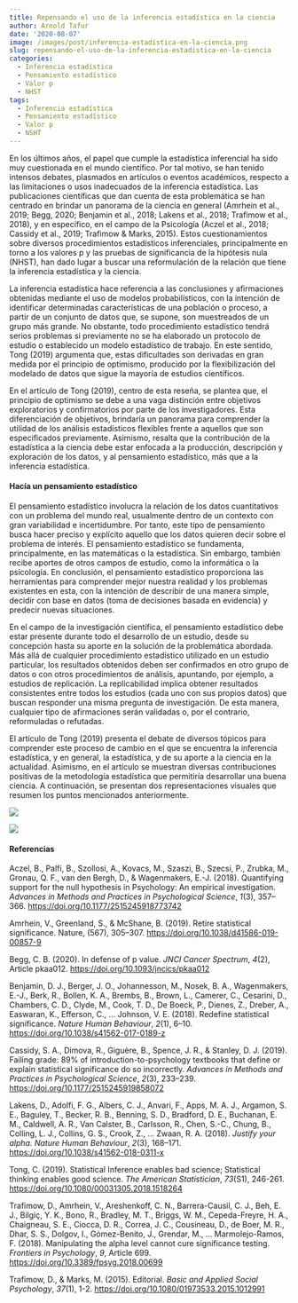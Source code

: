 ```yaml
---
title: Repensando el uso de la inferencia estadística en la ciencia
author: Arnold Tafur
date: '2020-08-07'
image: /images/post/inferencia-estadística-en-la-ciencia.png
slug: repensando-el-uso-de-la-inferencia-estadística-en-la-ciencia
categories:
  - Inferencia estadística
  - Pensamiento estadístico
  - Valor p
  - NHST
tags:
  - Inferencia estadística
  - Pensamiento estadístico
  - Valor p
  - NSHT
---
```


En los últimos años, el papel que cumple la estadística inferencial ha sido muy cuestionada en el mundo científico. Por tal motivo, se han tenido intensos debates, plasmados en artículos o eventos académicos, respecto a las limitaciones o usos inadecuados de la inferencia estadística. Las publicaciones científicas que dan cuenta de esta problemática se han centrado en brindar un panorama de la ciencia en general (Amrhein et al., 2019; Begg, 2020; Benjamin et al., 2018; Lakens et al., 2018; Trafimow et al., 2018), y en específico, en el campo de la Psicología (Aczel et al., 2018; Cassidy et al., 2019; Trafimow & Marks, 2015). Estos cuestionamientos sobre diversos procedimientos estadísticos inferenciales, principalmente en torno a los valores p y las pruebas de significancia de la hipótesis nula (NHST), han dado lugar a buscar una reformulación de la relación que tiene la inferencia estadística y la ciencia.

La inferencia estadística hace referencia a las conclusiones y afirmaciones obtenidas mediante el uso de modelos probabilísticos, con la intención de identificar determinadas características de una población o proceso, a partir de un conjunto de datos que, se supone, son muestreados de un grupo más grande. No obstante, todo procedimiento estadístico tendrá serios problemas si previamente no se ha elaborado un protocolo de estudio o establecido un modelo estadístico de trabajo. En este sentido, Tong (2019) argumenta que, estas dificultades son derivadas en gran medida por el principio de optimismo, producido por la flexibilización del modelado de datos que sigue la mayoría de estudios científicos.

En el artículo de Tong (2019), centro de esta reseña, se plantea que, el principio de optimismo se debe a una vaga distinción entre objetivos exploratorios y confirmatorios por parte de los investigadores. Esta diferenciación de objetivos, brindaría un panorama para comprender la utilidad de los análisis estadísticos flexibles frente a aquellos que son especificados previamente. Asimismo, resalta que la contribución de la estadística a la ciencia debe estar enfocada a la producción, descripción y exploración de los datos, y al pensamiento estadístico, más que a la inferencia estadística.

#### Hacía un pensamiento estadístico

El pensamiento estadístico involucra la relación de los datos cuantitativos con un problema del mundo real, usualmente dentro de un contexto con gran variabilidad e incertidumbre. Por tanto, este tipo de pensamiento busca hacer preciso y explícito aquello que los datos quieren decir sobre el problema de interés. El pensamiento estadístico se fundamenta, principalmente, en las matemáticas o la estadística. Sin embargo, también recibe aportes de otros campos de estudio, como la informática o la psicología. En conclusión, el pensamiento estadístico proporciona las herramientas para comprender mejor nuestra realidad y los problemas existentes en esta, con la intención de describir de una manera simple, decidir con base en datos (toma de decisiones basada en evidencia) y predecir nuevas situaciones.

En el campo de la investigación científica, el pensamiento estadístico debe estar presente durante todo el desarrollo de un estudio, desde su concepción hasta su aporte en la solución de la problemática abordada. Más allá de cualquier procedimiento estadístico utilizado en un estudio particular, los resultados obtenidos deben ser confirmados en otro grupo de datos o con otros procedimientos de análisis, apuntando, por ejemplo, a estudios de replicación. La replicabilidad implica obtener resultados consistentes entre todos los estudios (cada uno con sus propios datos) que buscan responder una misma pregunta de investigación. De esta manera, cualquier tipo de afirmaciones serán validadas o, por el contrario, reformuladas o refutadas.

El artículo de Tong (2019) presenta el debate de diversos tópicos para comprender este proceso de cambio en el que se encuentra la inferencia estadística, y en general, la estadística, y de su aporte a la ciencia en la actualidad. Asimismo, en el artículo se muestran diversas contribuciones positivas de la metodología estadística que permitiría desarrollar una buena ciencia. A continuación, se presentan dos representaciones visuales que resumen los puntos mencionados anteriormente.


![](/post/2020-08-07-repensando-el-uso-de-la-inferencia-estadística-en-la-ciencia_files/inferencia-estadistica.png)

 
![](/post/2020-08-07-repensando-el-uso-de-la-inferencia-estadística-en-la-ciencia_files/buena-ciencia.png)


#### Referencias

Aczel, B., Palfi, B., Szollosi, A., Kovacs, M., Szaszi, B., Szecsi, P., Zrubka, M., Gronau, Q. F., van den Bergh, D., & Wagenmakers, E.-J. (2018). Quantifying support for the null hypothesis in Psychology: An empirical investigation. *Advances in Methods and Practices in Psychological Science*, *1*(3), 357–366. [https://doi.org/10.1177/2515245918773742](https://doi.org/10.1177/2515245918773742){target="_blank"}

Amrhein, V., Greenland, S., & McShane, B. (2019). Retire statistical significance. Nature, (567), 305–307. [https://doi.org/10.1038/d41586-019-00857-9](https://doi.org/10.1038/d41586-019-00857-9){target="_blank"} 

Begg, C. B. (2020). In defense of p value. *JNCI Cancer Spectrum*, *4*(2), Article pkaa012. [https://doi.org/10.1093/jncics/pkaa012](https://doi.org/10.1093/jncics/pkaa012){target="_blank"} 

Benjamin, D. J., Berger, J. O., Johannesson, M., Nosek, B. A., Wagenmakers, E.-J., Berk, R., Bollen, K. A., Brembs, B., Brown, L., Camerer, C., Cesarini, D., Chambers, C. D., Clyde, M., Cook, T. D., De Boeck, P., Dienes, Z., Dreber, A., Easwaran, K., Efferson, C., … Johnson, V. E. (2018). Redefine statistical significance. *Nature Human Behaviour*, *2*(1), 6–10. [https://doi.org/10.1038/s41562-017-0189-z](https://doi.org/10.1038/s41562-017-0189-z){target="_blank"} 

Cassidy, S. A., Dimova, R., Giguère, B., Spence, J. R., & Stanley, D. J. (2019). Failing grade: 89% of introduction-to-psychology textbooks that define or explain statistical significance do so incorrectly. *Advances in Methods and Practices in Psychological Science*, *2*(3), 233–239. [https://doi.org/10.1177/2515245919858072](https://doi.org/10.1177/2515245919858072){target="_blank"}  

Lakens, D., Adolfi, F. G., Albers, C. J., Anvari, F., Apps, M. A. J., Argamon, S. E., Baguley, T., Becker, R. B., Benning, S. D., Bradford, D. E., Buchanan, E. M., Caldwell, A. R., Van Calster, B., Carlsson, R., Chen, S.-C., Chung, B., Colling, L. J., Collins, G. S., Crook, Z., … Zwaan, R. A. (2018). *Justify your alpha. Nature Human Behaviour*, *2*(3), 168–171. [https://doi.org/10.1038/s41562-018-0311-x](https://doi.org/10.1038/s41562-018-0311-x){target="_blank"}  

Tong, C. (2019). Statistical Inference enables bad science; Statistical thinking enables good science. *The American Statistician*, *73*(S1), 246-261. [https://doi.org/10.1080/00031305.2018.1518264](https://doi.org/10.1080/00031305.2018.1518264){target="_blank"} 

Trafimow, D., Amrhein, V., Areshenkoff, C. N., Barrera-Causil, C. J., Beh, E. J., Bilgiç, Y. K., Bono, R., Bradley, M. T., Briggs, W. M., Cepeda-Freyre, H. A., Chaigneau, S. E., Ciocca, D. R., Correa, J. C., Cousineau, D., de Boer, M. R., Dhar, S. S., Dolgov, I., Gómez-Benito, J., Grendar, M., … Marmolejo-Ramos, F. (2018). Manipulating the alpha level cannot cure significance testing. *Frontiers in Psychology*, *9*, Article 699. [https://doi.org/10.3389/fpsyg.2018.00699](https://doi.org/10.3389/fpsyg.2018.00699){target="_blank"} 

Trafimow, D., & Marks, M. (2015). Editorial. *Basic and Applied Social Psychology*, *37*(1), 1-2. [https://doi.org/10.1080/01973533.2015.1012991](https://doi.org/10.1080/01973533.2015.1012991){target="_blank"}  
